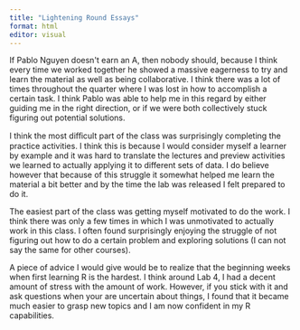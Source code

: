 ```yaml
---
title: "Lightening Round Essays"
format: html
editor: visual
---
```


If Pablo Nguyen doesn\'t earn an A, then nobody should, because I think every time
we worked together he showed a massive eagerness to try and learn the material
as well as being collaborative. I think there was a lot of times throughout the quarter
where I was lost in how to accomplish a certain task. I think Pablo was able to help me in
this regard by either guiding me in the right direction, or if we were both collectively stuck
figuring out potential solutions.
			

I think the most diﬀicult part of the class was surprisingly completing the practice
activities. I think this is because I would consider myself a learner by example and it was hard
to translate the lectures and preview activities we learned to actually applying it to different
sets of data. I do believe however that because of this struggle it somewhat helped me learn
the material a bit better and by the time the lab was released I felt prepared to do
it.
					

The easiest part of the class was getting myself motivated to do the work. I think
there was only a few times in which I was unmotivated to actually work in this class. I often found
surprisingly enjoying the struggle of not figuring out how to do a certain problem and exploring
solutions (I can not say the same for other courses).
					

A piece of advice I would give would be to realize that the beginning weeks when first
learning R is the hardest. I think around Lab 4, I had a decent amount of stress with the
amount of work. However, if you stick with it and ask questions when your are uncertain about things, I found that it became much easier to grasp new topics and I am now confident in my R capabilities.

				
			
		

	
